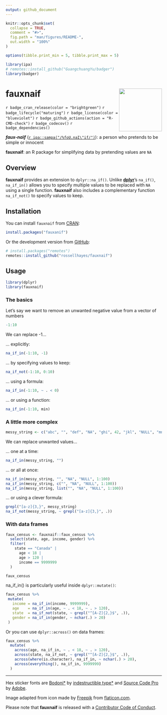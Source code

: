 ```yaml
---
output: github_document
---
```


<!-- README.md is generated from README.Rmd. Please edit that file -->

```r
knitr::opts_chunk$set(
  collapse = TRUE,
  comment = "#>",
  fig.path = "man/figures/README-",
  out.width = "100%"
)

options(tibble.print_min = 5, tibble.print_max = 5)

library(ipa)
# remotes::install_github("GuangchuangYu/badger")
library(badger)
```

# fauxnaif <img src="man/figures/logo.png?raw=TRUE" align="right" height="138" />

<!-- badges: start -->
`r badge_cran_release(color = "brightgreen")`
`r badge_lifecycle("maturing")`
`r badge_license(color = "blueviolet")`
`r badge_github_actions(action = "R-CMD-check")`
`r badge_codecov()`
`r badge_dependencies()`
<!-- badges: end -->

***faux-naïf*** ([`r ipa::sampa("/%foU.naI\"if/")`](https://en.wikipedia.org/wiki/Help:IPA/English)): a person who pretends to be simple or innocent

**fauxnaif**: an R package for simplifying data by pretending values are `NA`

## Overview

**fauxnaif** provides an extension to `dplyr::na_if()`.
Unlike [**dplyr**](https://github.com/tidyverse/dplyr)'s `na_if()`,
`na_if_in()` allows you to specify multiple values to be replaced with
`NA` using a single function.
**fauxnaif** also includes a complementary function `na_if_not()` to specify values to keep.

## Installation

You can install `fauxnaif` from [CRAN](https://cran.r-project.org/package=fauxnaif):

```r
install.packages("fauxanif")
```

Or the development version from [GitHub](https://github.com/rossellhayes/fauxnaif):

```r
# install.packages("remotes")
remotes::install_github("rossellhayes/fauxnaif")
```

## Usage

```r
library(dplyr)
library(fauxnaif)
```

### The basics

Let's say we want to remove an unwanted negative value from a vector of numbers

```r
-1:10
```

We can replace -1...

... explicitly:
```r
na_if_in(-1:10, -1)
```

... by specifying values to keep:
```r
na_if_not(-1:10, 0:10)
```

... using a formula:
```r
na_if_in(-1:10, ~ . < 0)
```

... or using a function:
```r
na_if_in(-1:10, min)
```

### A little more complex

```r
messy_string <- c("abc", "", "def", "NA", "ghi", 42, "jkl", "NULL", "mno")
```

We can replace unwanted values...

... one at a time:
```r
na_if_in(messy_string, "")
```

... or all at once:
```r
na_if_in(messy_string, "", "NA", "NULL", 1:100)
na_if_in(messy_string, c("", "NA", "NULL", 1:100))
na_if_in(messy_string, list("", "NA", "NULL", 1:100))
```

... or using a clever formula:
```r
grepl("[a-z]{3,}", messy_string)
na_if_not(messy_string, ~ grepl("[a-z]{3,}", .))
```

### With data frames

```r
faux_census <- fauxnaif::faux_census %>% 
  select(state, age, income, gender) %>% 
  filter(
    state == "Canada" |
      age < 18 |
      age > 120 |
      income == 9999999
  )
```

```r
faux_census
```

na_if_in() is particularly useful inside `dplyr::mutate()`:
```r
faux_census %>%
 mutate(
   income = na_if_in(income, 9999999),
   age    = na_if_in(age, ~ . < 18, ~ . > 120),
   state  = na_if_not(state, ~ grepl("^[A-Z]{2,}$", .)),
   gender = na_if_in(gender, ~ nchar(.) > 20)
 )
```

Or you can use `dplyr::across()` on data frames:
```r
faux_census %>%
  mutate(
    across(age, na_if_in, ~ . < 18, ~ . > 120),
    across(state, na_if_not, ~ grepl("^[A-Z]{2,}$", .)),
    across(where(is.character), na_if_in, ~ nchar(.) > 20),
    across(everything(), na_if_in, 9999999)
  )
```

---

Hex sticker fonts are [Bodoni*](https://github.com/indestructible-type/Bodoni)
by [indestructible type*](https://indestructibletype.com/Home.html) and
[Source Code Pro](https://github.com/adobe-fonts/source-code-pro) by
[Adobe](https://www.adobe.com).

Image adapted from icon made by [Freepik](https://www.freepik.com) from
[flaticon.com](https://www.flaticon.com/free-icon/paper-shredder_1701401).

Please note that **fauxnaif** is released with a
[Contributor Code of Conduct](https://www.contributor-covenant.org/version/2/0/code_of_conduct/).
